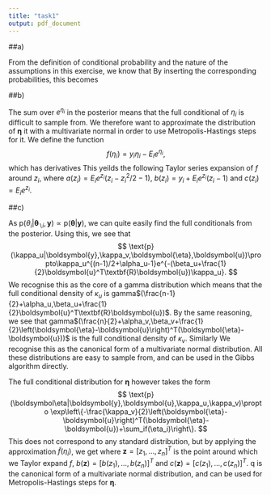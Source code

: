```yaml
---
title: "task1"
output: pdf_document
---
```

##a)

From the definition of conditional probability and the nature of the assumptions in this exercise, we know that
\begin{align*}
\text{p}(\boldsymbol{\eta},\boldsymbol{u},\kappa_u,\kappa_v|\boldsymbol{y})&\propto\text{p}(\boldsymbol{y}\,|\boldsymbol{\eta},\boldsymbol{u},\kappa_u,\kappa_v)\text{p}(\boldsymbol{\eta}\,|\boldsymbol{u},\kappa_u,\kappa_v)\text{p}(\boldsymbol{u}\,|\kappa_u,\kappa_v)\text{p}(\kappa_u\,|\kappa_v)\text{p}(\kappa_v)\\
&\propto\text{p}(\boldsymbol{y}\,|\boldsymbol{\eta})\text{p}(\boldsymbol{\eta}\,|\boldsymbol{u},\kappa_v)\text{p}(\boldsymbol{u}\,|\kappa_u)\text{p}(\kappa_u)\text{p}(\kappa_v).
\end{align*}
By inserting the corresponding probabilities, this becomes
\begin{align*}
\text{p}&\propto\left(\prod_{i=1}^n\left(E_ie^{\eta_i}\right)^{y_i}e^{E_ie^{\eta_i}}\right)\left|\kappa_v\text{I}\right|^\frac{1}{2}e^{-\frac{\kappa_v}{2}\left(\boldsymbol{\eta}-\boldsymbol{u}\right)^T(\boldsymbol{\eta}-\boldsymbol{u})}\kappa_u^{(n-1)/2}e^{-\frac{\kappa_u}{2}\boldsymbol{u}^T\textbf{R}\boldsymbol{u}}\kappa_u^{\alpha_u-1}e^{-\beta_u\kappa_u}\kappa_v^{\alpha_v-1}e^{-\beta_v\kappa_v}\\
&\propto\kappa_u^{\frac{n-1}{2}+\alpha_u-1}\kappa_v^{\frac{n}{2}+\alpha_v-1}\exp\left\{-\beta_u\kappa_u-\beta_v\kappa_v-\frac{\kappa_v}{2}\left(\boldsymbol{\eta}-\boldsymbol{u}\right)^T(\boldsymbol{\eta}-\boldsymbol{u})-\frac{\kappa_u}{2}\boldsymbol{u}^T\textbf{R}\boldsymbol{u}+\sum_i\left(y_i\eta_i-E_ie^{\eta_i}\right)\right\}.
\end{align*}

##b)

The sum over $e^{\eta_i}$ in the posterior means that the full conditional of $\eta_i$ is difficult to sample from. We therefore want to approximate the distribution of $\boldsymbol{\eta}$ it with a multivariate normal in order to use Metropolis-Hastings steps for it. We define the function
$$
f(\eta_i)=y_i\eta_i-E_ie^{\eta_i},
$$
which has derivatives
\begin{align*}
f'(\eta_i)&=y_i-E_ie^{\eta_i}\\
f''(\eta_i)&=-E_ie^{\eta_i}.
\end{align*}
This yeilds the following Taylor series expansion of $f$ around $z_i$,
\begin{align*}
\tilde{f}(\eta_i)&=y_iz_i-E_ie^{z_i}+(y_i-E_ie^{z_i})(\eta_i-z_i)+\frac{1}{2}(-E_ie^{z_i})(\eta_i-z_i)^2\\
&=a(z_i)+b(z_i)\eta_i-\frac{1}{2}c(z_i)\eta_i^2,
\end{align*}
where $a(z_i)=E_ie^{z_i}(z_i-z_i^2/2-1)$, $b(z_i) = y_i+E_ie^{z_i}(z_i-1)$ and $c(z_i) = E_ie^{z_i}$.

##c)

As $\text{p}(\theta_i|\boldsymbol{\theta}_{\backslash i},\boldsymbol{y})\propto\text{p}(\boldsymbol{\theta}|\boldsymbol{y})$, we can quite easily find the full conditionals from the posterior. Using this, we see that
$$
\text{p}(\kappa_u|\boldsymbol{y},\kappa_v,\boldsymbol{\eta},\boldsymbol{u})\propto\kappa_u^{(n-1)/2+\alpha_u-1}e^{-(\beta_u+\frac{1}{2}\boldsymbol{u}^T\textbf{R}\boldsymbol{u})\kappa_u}.
$$
We recognise this as the core of a gamma distribution which means that the full conditional density of $\kappa_u$ is gamma$(\frac{n-1}{2}+\alpha_u,\beta_u+\frac{1}{2}\boldsymbol{u}^T\textbf{R}\boldsymbol{u})$. By the same reasoning, we see that gamma$(\frac{n}{2}+\alpha_v,\beta_v+\frac{1}{2}\left(\boldsymbol{\eta}-\boldsymbol{u}\right)^T(\boldsymbol{\eta}-\boldsymbol{u}))$ is the full conditional density of $\kappa_v$. Similarly
\begin{align*}
\text{p}(\boldsymbol{u}|\boldsymbol{y},\boldsymbol{\eta}.\kappa_u,\kappa_v)&\propto\exp\left\{-\frac{\kappa_v}{2}\left(\boldsymbol{\eta}-\boldsymbol{u}\right)^T(\boldsymbol{\eta}-\boldsymbol{u})-\frac{\kappa_u}{2}\boldsymbol{u}^T\textbf{R}\boldsymbol{u}\right\}\\
&\propto \exp\left\{-\frac{1}{2}\boldsymbol{u}^T(\kappa_u\textbf{R}+\kappa_v\text{I})\boldsymbol{u}+\kappa_v\boldsymbol{u}^T\boldsymbol{\eta}\right\}.
\end{align*}
We recognise this as the canonical form of a multivariate normal distribution. All these distributions are easy to sample from, and can be used in the Gibbs algorithm directly.

The full conditional distribution for $\boldsymbol{\eta}$ however takes the form
$$
\text{p}(\boldsymbol\eta|\boldsymbol{y},\boldsymbol{u},\kappa_u,\kappa_v)\propto
\exp\left\{-\frac{\kappa_v}{2}\left(\boldsymbol{\eta}-\boldsymbol{u}\right)^T(\boldsymbol{\eta}-\boldsymbol{u})+\sum_if(\eta_i)\right\}.
$$
This does not correspond to any standard distribution, but by applying the approximation $\tilde{f}(\eta_i)$, we get
\begin{align*}
\text{q}(\boldsymbol\eta|\boldsymbol{z},\boldsymbol{y},\boldsymbol{u},\kappa_u,\kappa_v)&\propto\exp\left\{-\frac{\kappa_v}{2}\boldsymbol{\eta}^T\boldsymbol{\eta}+\kappa_v\boldsymbol{\eta}^T\boldsymbol{u}-\frac{1}{2}\boldsymbol{\eta}^T\text{diag}(c(\boldsymbol{z}))\boldsymbol{\eta}+\boldsymbol{\eta}^Tb(\boldsymbol{z})\right\}\\
&=\exp\left\{-\frac{1}{2}\boldsymbol{\eta}^T\Big(\kappa_v\textbf{I}+\text{diag}(c(\boldsymbol{z}))\Big)\boldsymbol{\eta}+\boldsymbol{\eta}^T(\kappa_u\boldsymbol{u}+b(\boldsymbol{z}))\right\},
\end{align*}
where $\boldsymbol{z}=[z_1,...,z_n]^T$ is the point around which we Taylor expand $f$, $b(\boldsymbol{z})=[b(z_1),...,b(z_n)]^T$ and $c(\boldsymbol{z})=[c(z_1),...,c(z_n)]^T$. $\text{q}$ is the canonical form of a multivariate normal distribution, and can be used for Metropolis-Hastings steps for $\boldsymbol{\eta}$.





